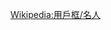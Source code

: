 {{Userbox
  |id=[[File:Eckhart Tolle front.jpg|35px]]
  |id-c=#FFFFFF
  |id-fc=#000000
  |id-s=12
  |info=這個用戶認同[[艾克哈特·托勒|'''艾克哈特·托勒''']]的理念。
  |info-c=#4cd5f1
  |info-s=10
  |border-c=#0000bb
  |border-s=1
  |usercategory=認同艾克哈特·托勒理念的維基人}}<noinclude>{{Clear}}
[[Wikipedia:用戶框/名人]]
</noinclude>